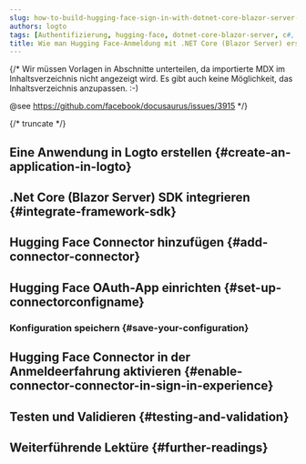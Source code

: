 ```yaml
---
slug: how-to-build-hugging-face-sign-in-with-dotnet-core-blazor-server-and-logto
authors: logto
tags: [Authentifizierung, hugging-face, dotnet-core-blazor-server, c#, soziale Anmeldung, Anmeldung, Login]
title: Wie man Hugging Face-Anmeldung mit .NET Core (Blazor Server) erstellt
---
```


{/*
  Wir müssen Vorlagen in Abschnitte unterteilen, da importierte MDX im Inhaltsverzeichnis nicht angezeigt wird.
  Es gibt auch keine Möglichkeit, das Inhaltsverzeichnis anzupassen. :-)

  @see https://github.com/facebook/docusaurus/issues/3915
*/}




{/* truncate */}

<Intro connector={connector} sdk=".NET Core (Blazor Server)" link="https://learn.microsoft.com/en-us/aspnet/core/blazor/hosting-models?view=aspnetcore-9.0#blazor-server" />

## Eine Anwendung in Logto erstellen \{#create-an-application-in-logto}

<CreateApplication type="Traditionelle Webanwendung" framework=".Net Core (Blazor Server)" />

## .Net Core (Blazor Server) SDK integrieren \{#integrate-framework-sdk}

<IntegrateSdk />

## Hugging Face Connector hinzufügen \{#add-connector-connector}

<AddSocialConnector connector={connector} framework=".Net Core (Blazor Server)" />

## Hugging Face OAuth-App einrichten \{#set-up-connectorconfigname}

<ConnectorGuide />

### Konfiguration speichern \{#save-your-configuration}

<SaveYourConfiguration connector={connector} />

## Hugging Face Connector in der Anmeldeerfahrung aktivieren \{#enable-connector-connector-in-sign-in-experience}

<EnableSocialConnector connector={connector} />

## Testen und Validieren \{#testing-and-validation}

<TestingAndValidation connector={connector} sdk=".NET Core (Blazor Server)" />

## Weiterführende Lektüre \{#further-readings}

<FurtherReadings />